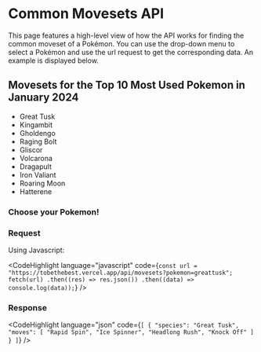 

# Common Movesets API

This page features a high-level view of how the API works for finding the common moveset of a Pokémon.
You can use the drop-down menu to select a Pokémon and use the url request to get the corresponding data.
An example is displayed below.

## Movesets for the Top 10 Most Used Pokemon in January 2024

- Great Tusk
- Kingambit
- Gholdengo
- Raging Bolt
- Gliscor
- Volcarona
- Dragapult
- Iron Valiant
- Roaring Moon
- Hatterene

### Choose your Pokemon!

<MovesetsEndpoint />

### Request

Using Javascript:

<CodeHighlight
  language="javascript"
  code={`
const url = "https://tobethebest.vercel.app/api/movesets?pokemon=greattusk";
fetch(url)
  .then((res) => res.json())
  .then((data) => console.log(data));
`}
/>

### Response

<CodeHighlight
  language="json"
  code={`
[
    {
        "species": "Great Tusk",
        "moves": [
            "Rapid Spin",
            "Ice Spinner",
            "Headlong Rush",
            "Knock Off"
        ]
    }
]
`}
/>
